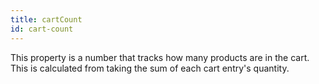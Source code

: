 ```yaml
---
title: cartCount
id: cart-count
---
```


This property is a number that tracks how many products are in the cart. This is calculated from taking the sum of each cart entry's quantity.

<CartCountPrice />
